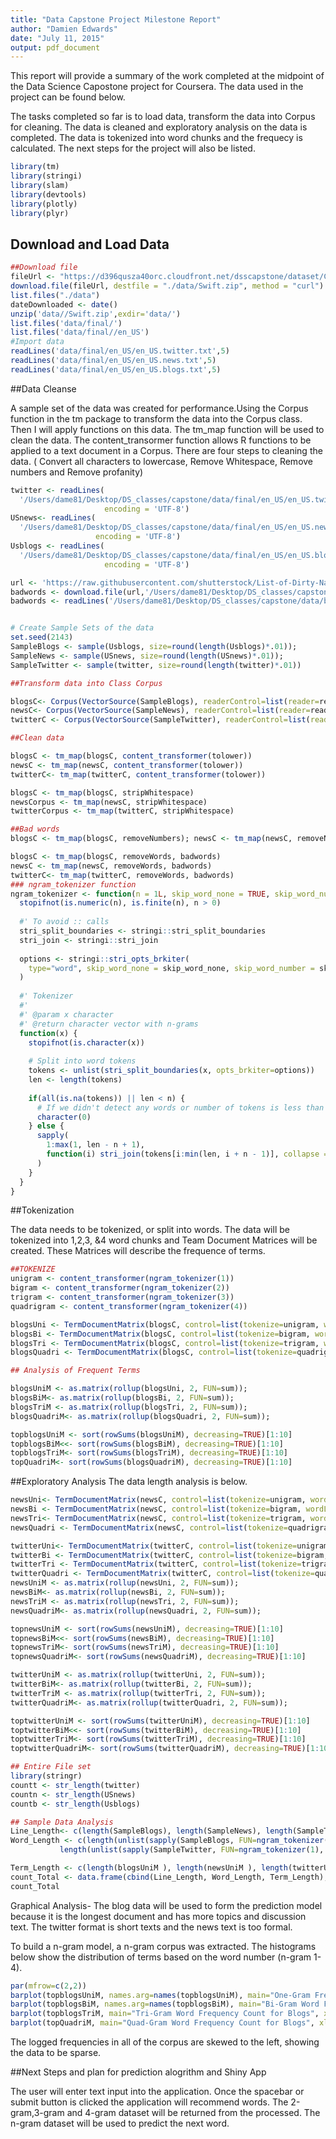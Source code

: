 ```yaml
---
title: "Data Capstone Project Milestone Report"
author: "Damien Edwards"
date: "July 11, 2015"
output: pdf_document
---
```

This report will provide a summary of the work completed at the midpoint of the Data Science Capostone project for Coursera. The data used in the project can be found below.

The tasks completed so far is to load data, transform the data into Corpus for cleaning. The data is cleaned and exploratory analysis on the data is completed. The data is tokenized into word chunks and the frequecy is calculated. The next steps for the project will also be listed.

```r

library(tm)
library(stringi)
library(slam)
library(devtools)
library(plotly)
library(plyr)
```
## Download and Load Data

```r

##Download file
fileUrl <- "https://d396qusza40orc.cloudfront.net/dsscapstone/dataset/Coursera-SwiftKey.zip"
download.file(fileUrl, destfile = "./data/Swift.zip", method = "curl")
list.files("./data")
dateDownloaded <- date()
unzip('data//Swift.zip',exdir='data/')
list.files('data/final/')
list.files('data/final//en_US')
#Import data
readLines('data/final/en_US/en_US.twitter.txt',5)
readLines('data/final/en_US/en_US.news.txt',5)
readLines('data/final/en_US/en_US.blogs.txt',5)


```


##Data Cleanse

A sample set of the data was created for performance.Using the Corpus function in the tm package to transform the data into the Corpus class. Then I will apply functions on this data. The tm_map function will be used to clean the data. The content_transormer function allows R functions to be applied to a text document in a Corpus. There are four steps to cleaning the data. ( Convert all characters to lowercase, Remove Whitespace, Remove numbers and Remove profanity)

```r

twitter <- readLines(
  '/Users/dame81/Desktop/DS_classes/capstone/data/final/en_US/en_US.twitter.txt', 
                     encoding = 'UTF-8')
USnews<- readLines(
  '/Users/dame81/Desktop/DS_classes/capstone/data/final/en_US/en_US.news.txt', 
                   encoding = 'UTF-8')
Usblogs <- readLines(
  '/Users/dame81/Desktop/DS_classes/capstone/data/final/en_US/en_US.blogs.txt', 
                     encoding = 'UTF-8')

url <- 'https://raw.githubusercontent.com/shutterstock/List-of-Dirty-Naughty-Obscene-and-Otherwise-Bad-Words/master/en'
badwords <- download.file(url,'/Users/dame81/Desktop/DS_classes/capstone/data/badword.txt', method = 'curl')
badwords <- readLines('/Users/dame81/Desktop/DS_classes/capstone/data/badword.txt', encoding = 'UTF-8')


# Create Sample Sets of the data
set.seed(2143)
SampleBlogs <- sample(Usblogs, size=round(length(Usblogs)*.01));
SampleNews <- sample(USnews, size=round(length(USnews)*.01)); 
SampleTwitter <- sample(twitter, size=round(length(twitter)*.01))

##Transform data into Class Corpus

blogsC<- Corpus(VectorSource(SampleBlogs), readerControl=list(reader=readPlain, language="en_US", load=TRUE))
newsC<- Corpus(VectorSource(SampleNews), readerControl=list(reader=readPlain, language="en_US", load=TRUE))
twitterC <- Corpus(VectorSource(SampleTwitter), readerControl=list(reader=readPlain, language="en_US", load=TRUE))

##Clean data

blogsC <- tm_map(blogsC, content_transformer(tolower))
newsC <- tm_map(newsC, content_transformer(tolower))
twitterC<- tm_map(twitterC, content_transformer(tolower))

blogsC <- tm_map(blogsC, stripWhitespace)
newsCorpus <- tm_map(newsC, stripWhitespace)
twitterCorpus <- tm_map(twitterC, stripWhitespace)

##Bad words
blogsC <- tm_map(blogsC, removeNumbers); newsC <- tm_map(newsC, removeNumbers);

blogsC <- tm_map(blogsC, removeWords, badwords)
newsC <- tm_map(newsC, removeWords, badwords)
twitterC<- tm_map(twitterC, removeWords, badwords)
### ngram_tokenizer function
ngram_tokenizer <- function(n = 1L, skip_word_none = TRUE, skip_word_number = FALSE) {
  stopifnot(is.numeric(n), is.finite(n), n > 0)
  
  #' To avoid :: calls
  stri_split_boundaries <- stringi::stri_split_boundaries
  stri_join <- stringi::stri_join
  
  options <- stringi::stri_opts_brkiter(
    type="word", skip_word_none = skip_word_none, skip_word_number = skip_word_number
  )
  
  #' Tokenizer
  #' 
  #' @param x character
  #' @return character vector with n-grams
  function(x) {
    stopifnot(is.character(x))
    
    # Split into word tokens
    tokens <- unlist(stri_split_boundaries(x, opts_brkiter=options))
    len <- length(tokens)
    
    if(all(is.na(tokens)) || len < n) {
      # If we didn't detect any words or number of tokens is less than n return empty vector
      character(0)
    } else {
      sapply(
        1:max(1, len - n + 1),
        function(i) stri_join(tokens[i:min(len, i + n - 1)], collapse = " ")
      )
    }
  }
}
```

##Tokenization

The data needs to be tokenized, or split into words. The data will be tokenized into 1,2,3, &4 word chunks and Team Document Matrices will be created. These Matrices will describe the frequence of terms.

```r
##TOKENIZE
unigram <- content_transformer(ngram_tokenizer(1))
bigram <- content_transformer(ngram_tokenizer(2))
trigram <- content_transformer(ngram_tokenizer(3))
quadrigram <- content_transformer(ngram_tokenizer(4))

blogsUni <- TermDocumentMatrix(blogsC, control=list(tokenize=unigram, wordLengths=c(1, Inf)))
blogsBi <- TermDocumentMatrix(blogsC, control=list(tokenize=bigram, wordLengths=c(1, Inf)))
blogsTri <- TermDocumentMatrix(blogsC, control=list(tokenize=trigram, wordLengths=c(1, Inf)))
blogsQuadri <- TermDocumentMatrix(blogsC, control=list(tokenize=quadrigram, wordLengths=c(1, Inf)))

## Analysis of Frequent Terms

blogsUniM <- as.matrix(rollup(blogsUni, 2, FUN=sum));
blogsBiM<- as.matrix(rollup(blogsBi, 2, FUN=sum));
blogsTriM <- as.matrix(rollup(blogsTri, 2, FUN=sum));
blogsQuadriM<- as.matrix(rollup(blogsQuadri, 2, FUN=sum));

topblogsUniM <- sort(rowSums(blogsUniM), decreasing=TRUE)[1:10]
topblogsBiM<<- sort(rowSums(blogsBiM), decreasing=TRUE)[1:10]
topblogsTriM<- sort(rowSums(blogsTriM), decreasing=TRUE)[1:10]
topQuadriM<- sort(rowSums(blogsQuadriM), decreasing=TRUE)[1:10]

```
##Exploratory Analysis
The data length analysis is below.

```r


newsUni<- TermDocumentMatrix(newsC, control=list(tokenize=unigram, wordLengths=c(1, Inf)))
newsBi <- TermDocumentMatrix(newsC, control=list(tokenize=bigram, wordLengths=c(1, Inf)))
newsTri<- TermDocumentMatrix(newsC, control=list(tokenize=trigram, wordLengths=c(1, Inf)))
newsQuadri <- TermDocumentMatrix(newsC, control=list(tokenize=quadrigram, wordLengths=c(1, Inf)))

twitterUni<- TermDocumentMatrix(twitterC, control=list(tokenize=unigram, wordLengths=c(1, Inf)))
twitterBi <- TermDocumentMatrix(twitterC, control=list(tokenize=bigram, wordLengths=c(1, Inf)))
twitterTri <- TermDocumentMatrix(twitterC, control=list(tokenize=trigram, wordLengths=c(1, Inf)))
twitterQuadri <- TermDocumentMatrix(twitterC, control=list(tokenize=quadrigram, wordLengths=c(1, Inf)))
newsUniM <- as.matrix(rollup(newsUni, 2, FUN=sum));
newsBiM<- as.matrix(rollup(newsBi, 2, FUN=sum));
newsTriM <- as.matrix(rollup(newsTri, 2, FUN=sum));
newsQuadriM<- as.matrix(rollup(newsQuadri, 2, FUN=sum));

topnewsUniM <- sort(rowSums(newsUniM), decreasing=TRUE)[1:10]
topnewsBiM<<- sort(rowSums(newsBiM), decreasing=TRUE)[1:10]
topnewsTriM<- sort(rowSums(newsTriM), decreasing=TRUE)[1:10]
topnewsQuadriM<- sort(rowSums(newsQuadriM), decreasing=TRUE)[1:10]

twitterUniM <- as.matrix(rollup(twitterUni, 2, FUN=sum));
twitterBiM<- as.matrix(rollup(twitterBi, 2, FUN=sum));
twitterTriM <- as.matrix(rollup(twitterTri, 2, FUN=sum));
twitterQuadriM<- as.matrix(rollup(twitterQuadri, 2, FUN=sum));

toptwitterUniM <- sort(rowSums(twitterUniM), decreasing=TRUE)[1:10]
toptwitterBiM<<- sort(rowSums(twitterBiM), decreasing=TRUE)[1:10]
toptwitterTriM<- sort(rowSums(twitterTriM), decreasing=TRUE)[1:10]
toptwitterQuadriM<- sort(rowSums(twitterQuadriM), decreasing=TRUE)[1:10]

```

```r
## Entire File set
library(stringr)
countt <- str_length(twitter)
countn <- str_length(USnews)
countb <- str_length(Usblogs)

## Sample Data Analysis
Line_Length<- c(length(SampleBlogs), length(SampleNews), length(SampleTwitter))
Word_Length <- c(length(unlist(sapply(SampleBlogs, FUN=ngram_tokenizer(1), USE.NAMES=FALSE))), length(unlist(sapply(SampleNews, FUN=ngram_tokenizer(1), USE.NAMES=FALSE))), 
           length(unlist(sapply(SampleTwitter, FUN=ngram_tokenizer(1), USE.NAMES=FALSE))))

Term_Length <- c(length(blogsUniM ), length(newsUniM ), length(twitterUniM ))
count_Total <- data.frame(cbind(Line_Length, Word_Length, Term_Length), row.names=c("blogs", "news", "twitter"))
count_Total

```

Graphical Analysis- The blog data will be used to form the prediction model because it is the longest document and has more topics and discussion text. The twitter format is short texts and the news text is too formal.

To build a n-gram model, a n-gram corpus was extracted. The histograms below show the distribution of terms based on the word number (n-gram 1-4).

```r
par(mfrow=c(2,2))
barplot(topblogsUniM, names.arg=names(topblogsUniM), main="One-Gram Frequency Count for Blogs", xlab="Word", ylab="Frequency", col="blue")
barplot(topblogsBiM, names.arg=names(topblogsBiM), main="Bi-Gram Word Frequency Count for Blogs", xlab="Words", ylab="Frequency", col="green")
barplot(topblogsTriM, main="Tri-Gram Word Frequency Count for Blogs", xlab="Frequency", ylab="Words", col="orange")
barplot(topQuadriM, main="Quad-Gram Word Frequency Count for Blogs", xlab="Frequency", ylab="Words", col="purple")

```

The logged frequencies in all of the corpus are skewed to the left, showing the data to be sparse. 

##Next Steps and plan for prediction alogrithm and Shiny App

The user will enter text input into the application. Once the spacebar or submit button is clicked the application will recommend words. The 2-gram,3-gram and 4-gram dataset will be returned from the processed. The n-gram dataset will be used to predict the next word.